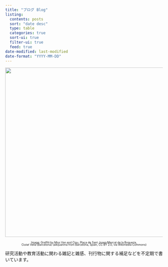 ```yaml
---
title: "ブログ Blog"
listing:
  contents: posts
  sort: "date desc"
  type: table
  categories: true
  sort-ui: true
  filter-ui: true
  feed: true
date-modified: last-modified
date-format: "YYYY-MM-DD"
---
```


![](img/Miss_Van_y_Ciou.jpg){style="margin-bottom: 0;" fig-align="center" width="543"}

::: {.center style="text-align: center; font-size: 90%; margin-top: 0; line-height: 0.8"}
[Image: Graffiti by Miss Van and Ciou, Plaça de Sant Josep/Mercat de la Boqueria,\
Ciutat Vella (Barcelona) (aikijuanma from Barcelona, Spain, CC BY 2.0, via Wikimedia Commons)]{style="font-size: 70%;"}
:::

研究活動や教育活動に関わる雑記と雑感、刊行物に関する補足などを不定期で書いています。
